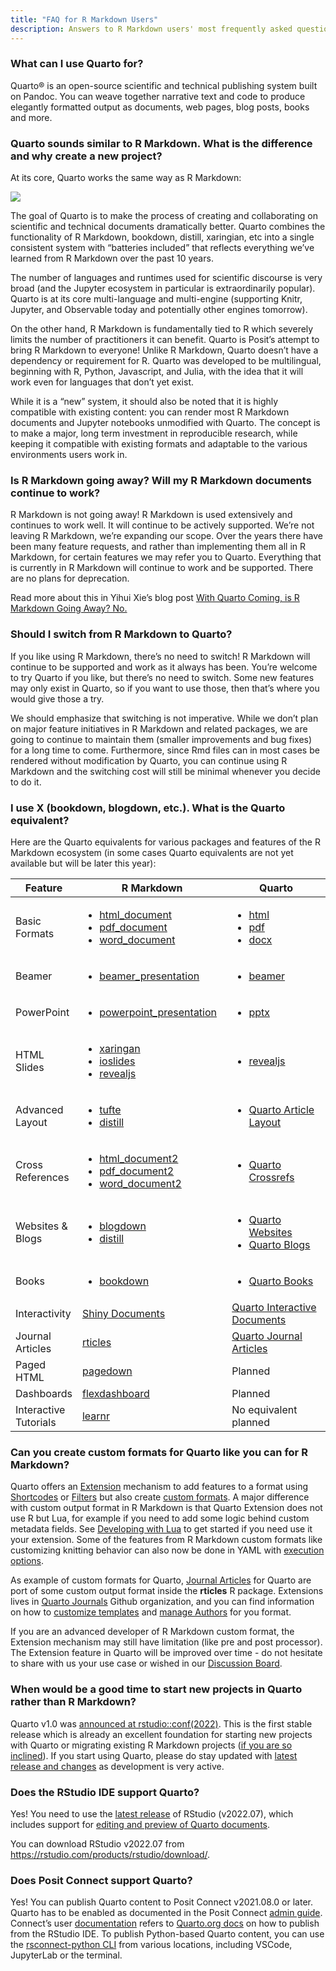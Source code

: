 ```yaml
---
title: "FAQ for R Markdown Users"
description: Answers to R Markdown users' most frequently asked questions about Quarto.
---
```


### What can I use Quarto for?

Quarto® is an open-source scientific and technical publishing system built on Pandoc. You can weave together narrative text and code to produce elegantly formatted output as documents, web pages, blog posts, books and more. 

### Quarto sounds similar to R Markdown. What is the difference and why create a new project?

At its core, Quarto works the same way as R Markdown: 

![](/docs/get-started/hello/images/rstudio-qmd-how-it-works.png){.preview-image fig-alt="How Quarto works: qmd to knitr to md to pandoc to multiple formats including pdf, HTML and Microsoft Word"}

The goal of Quarto is to make the process of creating and collaborating on scientific and technical documents dramatically better. Quarto combines the functionality of R Markdown, bookdown, distill, xaringian, etc into a single consistent system with "batteries included" that reflects everything we've learned from R Markdown over the past 10 years.

The number of languages and runtimes used for scientific discourse is very broad (and the Jupyter ecosystem in particular is extraordinarily popular). Quarto is at its core multi-language and multi-engine (supporting Knitr, Jupyter, and Observable today and potentially other engines tomorrow).

On the other hand, R Markdown is fundamentally tied to R which severely limits the number of practitioners it can benefit. Quarto is Posit's attempt to bring R Markdown to everyone! Unlike R Markdown, Quarto doesn't have a dependency or requirement for R. Quarto was developed to be multilingual, beginning with R, Python, Javascript, and Julia, with the idea that it will work even for languages that don't yet exist.

While it is a "new" system, it should also be noted that it is highly compatible with existing content: you can render most R Markdown documents and Jupyter notebooks unmodified with Quarto. The concept is to make a major, long term investment in reproducible research, while keeping it compatible with existing formats and adaptable to the various environments users work in.

### Is R Markdown going away? Will my R Markdown documents continue to work?

R Markdown is not going away! R Markdown is used extensively and continues to work well. It will continue to be actively supported. We're not leaving R Markdown, we're expanding our scope. Over the years there have been many feature requests, and rather than implementing them all in R Markdown, for certain features we may refer you to Quarto. Everything that is currently in R Markdown will continue to work and be supported. There are no plans for deprecation.

Read more about this in Yihui Xie's blog post [With Quarto Coming, is R Markdown Going Away? No.](https://yihui.org/en/2022/04/quarto-r-markdown/)

### Should I switch from R Markdown to Quarto?

If you like using R Markdown, there's no need to switch! R Markdown will continue to be supported and work as it always has been. You're welcome to try Quarto if you like, but there's no need to switch. Some new features may only exist in Quarto, so if you want to use those, then that's where you would give those a try.  

We should emphasize that switching is not imperative. While we don't plan on major feature initiatives in R Markdown and related packages, we are going to continue to maintain them (smaller improvements and bug fixes) for a long time to come. Furthermore, since Rmd files can in most cases be rendered without modification by Quarto, you can continue using R Markdown and the switching cost will still be minimal whenever you decide to do it. 

### I use X (bookdown, blogdown, etc.). What is the Quarto equivalent?

Here are the Quarto equivalents for various packages and features of the R Markdown ecosystem (in some cases Quarto equivalents are not yet available but will be later this year):

::: comparison
+-----------------------+----------------------------------------------------------------------------------------------------------+------------------------------------------------------------------------------------+
| Feature               | R Markdown                                                                                               | Quarto                                                                             |
+=======================+==========================================================================================================+====================================================================================+
| Basic Formats         | -   [html_document](https://pkgs.rstudio.com/rmarkdown/reference/html_document.html)                     | -   [html](https://quarto.org/docs/output-formats/html-basics.html)                |
|                       | -   [pdf_document](https://pkgs.rstudio.com/rmarkdown/reference/pdf_document.html)                       | -   [pdf](https://quarto.org/docs/output-formats/pdf-basics.html)                  |
|                       | -   [word_document](https://pkgs.rstudio.com/rmarkdown/reference/word_document.html)                     | -   [docx](https://quarto.org/docs/output-formats/ms-word.html)                    |
+-----------------------+----------------------------------------------------------------------------------------------------------+------------------------------------------------------------------------------------+
| Beamer                | -   [beamer_presentation](https://pkgs.rstudio.com/rmarkdown/reference/beamer_presentation.html)         | -   [beamer](https://quarto.org/docs/presentations/beamer.html)                    |
+-----------------------+----------------------------------------------------------------------------------------------------------+------------------------------------------------------------------------------------+
| PowerPoint            | -   [powerpoint_presentation](https://pkgs.rstudio.com/rmarkdown/reference/powerpoint_presentation.html) | -   [pptx](https://quarto.org/docs/presentations/powerpoint.html)                  |
+-----------------------+----------------------------------------------------------------------------------------------------------+------------------------------------------------------------------------------------+
| HTML Slides           | -   [xaringan](https://bookdown.org/yihui/rmarkdown/xaringan.html)                                       | -   [revealjs](https://quarto.org/docs/presentations/revealjs/)                    |
|                       | -   [ioslides](https://bookdown.org/yihui/rmarkdown/ioslides-presentation.html)                          |                                                                                    |
|                       | -   [revealjs](https://bookdown.org/yihui/rmarkdown/revealjs.html)                                       |                                                                                    |
+-----------------------+----------------------------------------------------------------------------------------------------------+------------------------------------------------------------------------------------+
| Advanced Layout       | -   [tufte](https://bookdown.org/yihui/rmarkdown/tufte-handouts.html)                                    | -   [Quarto Article Layout](https://quarto.org/docs/authoring/article-layout.html) |
|                       | -   [distill](https://rstudio.github.io/distill/figures.html)                                            |                                                                                    |
+-----------------------+----------------------------------------------------------------------------------------------------------+------------------------------------------------------------------------------------+
| Cross References      | -   [html_document2](https://bookdown.org/yihui/bookdown/a-single-document.html)                         | -   [Quarto Crossrefs](https://quarto.org/docs/authoring/cross-references.html)    |
|                       | -   [pdf_document2](https://bookdown.org/yihui/bookdown/a-single-document.html)                          |                                                                                    |
|                       | -   [word_document2](https://bookdown.org/yihui/bookdown/a-single-document.html)                         |                                                                                    |
+-----------------------+----------------------------------------------------------------------------------------------------------+------------------------------------------------------------------------------------+
| Websites & Blogs      | -   [blogdown](https://pkgs.rstudio.com/blogdown/)                                                       | -   [Quarto Websites](https://quarto.org/docs/websites/)                           |
|                       | -   [distill](https://pkgs.rstudio.com/distill/)                                                         | -   [Quarto Blogs](https://quarto.org/docs/websites/website-blog.html)             |
+-----------------------+----------------------------------------------------------------------------------------------------------+------------------------------------------------------------------------------------+
| Books                 | -   [bookdown](https://pkgs.rstudio.com/bookdown/)                                                       | -   [Quarto Books](https://quarto.org/docs/books/)                                 |
+-----------------------+----------------------------------------------------------------------------------------------------------+------------------------------------------------------------------------------------+
| Interactivity         | [Shiny Documents](https://bookdown.org/yihui/rmarkdown/shiny-documents.html)                             | [Quarto Interactive Documents](https://quarto.org/docs/interactive/shiny/)         |
+-----------------------+----------------------------------------------------------------------------------------------------------+------------------------------------------------------------------------------------+
| Journal Articles      | [rticles](https://pkgs.rstudio.com/rticles/)                                                             | [Quarto Journal Articles](https://quarto.org/docs/journals/)                       |
+-----------------------+----------------------------------------------------------------------------------------------------------+------------------------------------------------------------------------------------+
| Paged HTML            | [pagedown](https://github.com/rstudio/pagedown)                                                          | Planned                                                                            |
+-----------------------+----------------------------------------------------------------------------------------------------------+------------------------------------------------------------------------------------+
| Dashboards            | [flexdashboard](https://pkgs.rstudio.com/flexdashboard/)                                                 | Planned                                                                            |
+-----------------------+----------------------------------------------------------------------------------------------------------+------------------------------------------------------------------------------------+
| Interactive Tutorials | [learnr](https://pkgs.rstudio.com/learnr/)                                                               | No equivalent planned                                                              |
+-----------------------+----------------------------------------------------------------------------------------------------------+------------------------------------------------------------------------------------+
:::

### Can you create custom formats for Quarto like you can for R Markdown?

Quarto offers an [Extension](https://quarto.org/docs/extensions/) mechanism to add features to a format using [Shortcodes](https://quarto.org/docs/extensions/#using-shortcodes) or [Filters](https://quarto.org/docs/extensions/#using-filters) but also create [custom formats](https://quarto.org/docs/extensions/formats.html). A major difference with custom output format in R Markdown is that Quarto Extension does not use R but Lua, for example if you need to add some logic behind custom metadata fields. See [Developing with Lua](https://quarto.org/docs/extensions/lua.html) to get started if you need use it your extension.
Some of the features from R Markdown custom formats like customizing knitting behavior can also now be done in YAML with [execution options](https://quarto.org/docs/computations/execution-options.html#knitr-options).

As example of custom formats for Quarto, [Journal Articles](https://quarto.org/docs/journals/) for Quarto are port of some custom output format inside the **rticles** R package. Extensions lives in [Quarto Journals](https://github.com/quarto-journals/) Github organization, and you can find information on how to [customize templates](https://quarto.org/docs/journals/templates.html) and [manage Authors](https://quarto.org/docs/journals/authors.html) for you format. 

If you are an advanced developer of R Markdown custom format, the Extension mechanism may still have limitation (like pre and post processor). The Extension feature in Quarto will be improved over time - do not hesitate to share with us your use case or wished in our [Discussion Board](https://github.com/quarto-dev/quarto-cli/discussions).

### When would be a good time to start new projects in Quarto rather than R Markdown?

Quarto v1.0 was [announced at rstudio::conf(2022)](https://www.rstudio.com/blog/announcing-quarto-a-new-scientific-and-technical-publishing-system/). This is the first stable release which is already an excellent foundation for starting new projects with Quarto or migrating existing R Markdown projects ([if you are so inclined](https://quarto.org/docs/faq/rmarkdown.html#is-r-markdown-going-away-will-my-r-markdown-documents-continue-to-work)). If you start using Quarto, please do stay updated with [latest release and changes](https://quarto.org/docs/download/) as development is very active. 

### Does the RStudio IDE support Quarto?

Yes! You need to use the [latest release](https://rstudio.com/products/rstudio/download/) of RStudio (v2022.07), which includes support for [editing and preview of Quarto documents](https://quarto.org/docs/tools/rstudio.html).

You can download RStudio v2022.07 from <https://rstudio.com/products/rstudio/download/>.

### Does Posit Connect support Quarto?

Yes! You can publish Quarto content to Posit Connect v2021.08.0 or later. Quarto has to be enabled as documented in the Posit Connect [admin guide](https://docs.rstudio.com/connect/admin/appendix/configuration/#Quarto). Connect's user [documentation](https://docs.rstudio.com/connect/user/quarto/) refers to [Quarto.org docs](https://quarto.org/docs/websites/publishing-websites.html#rstudio-connect) on how to publish from the RStudio IDE. To publish Python-based Quarto content, you can use the [rsconnect-python CLI](https://docs.rstudio.com/rsconnect-python/) from various locations, including VSCode, JupyterLab or the terminal.
